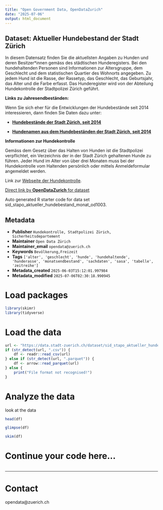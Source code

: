 ```yaml
---
title: "Open Government Data, OpenDataZurich"
date: "2025-07-06"
output: html_document
---
```


## Dataset: Aktueller Hundebestand der Stadt Zürich

In diesem Datensatz finden Sie die aktuellsten Angaben zu Hunden und deren Besitzer*innen gemäss des städtischen Hunderegisters.
Bei den hundehaltenden Personen sind Informationen zur Altersgruppe, dem Geschlecht und dem statistischen Quartier des Wohnorts angegeben. Zu jedem Hund ist die Rasse, der Rassetyp, das Geschlecht, das Geburtsjahr, das Alter und die Farbe erfasst. Das Hunderegister wird von der Abteilung Hundekontrolle der Stadtpolizei Zürich geführt.

**Links zu Jahresendbeständen:**

Wenn Sie sich eher für die Entwicklungen der Hundebestände seit 2014 interessieren, dann finden Sie Daten dazu unter:

- **[Hundebestände der Stadt Zürich, seit 2014](https://data.stadt-zuerich.ch/dataset/sid_stapo_hundebestand_od1001)**

- **[Hundenamen aus dem Hundebeständen der Stadt Zürich, seit 2014](https://data.stadt-zuerich.ch/dataset/sid_stapo_hundenamen_od1002)**

[]()

**Informationen zur Hundekontrolle**

Gemäss dem Gesetz über das Halten von Hunden ist die Stadtpolizei verpflichtet, ein Verzeichnis der in der Stadt Zürich gehaltenen Hunde zu führen. Jeder Hund im Alter von über drei Monaten muss bei der Hundekontrolle vom Haltenden persönlich oder mittels Anmeldeformular angemeldet werden.

Link zur [Webseite der Hundekontrolle](https://www.stadt-zuerich.ch/de/stadtleben/veranstaltungen-und-bewilligungen/hundekontrolle.html).


[]()



[Direct link by **OpenDataZurich** for dataset](https://data.stadt-zuerich.ch/dataset/sid_stapo_aktueller_hundebestand_monat_od1003)

Auto generated R starter code for data set sid_stapo_aktueller_hundebestand_monat_od1003.

## Metadata

- **Publisher** `Hundekontrolle, Stadtpolizei Zürich, Sicherheitsdepartement`
- **Maintainer** `Open Data Zürich`
- **Maintainer_email** `opendata@zuerich.ch`
- **Keywords** `Bevölk­erung,Freizeit`
- **Tags** `['alter', 'geschlecht', 'hunde', 'hundehaltende', 'hunderasse', 'monatsendbestand', 'sachdaten', 'sasa', 'tabelle', 'zeitreihe']`
- **Metadata_created** `2025-06-03T15:12:01.997984`
- **Metadata_modified** `2025-07-06T02:30:18.990945`


# Load packages

```r
library(skimr)
library(tidyverse)
```

# Load the data

```r
url <- "https://data.stadt-zuerich.ch/dataset/sid_stapo_aktueller_hundebestand_monat_od1003/download/KUL100OD1003.csv"
if (str_detect(url, ".csv")) {
    df <- readr::read_csv(url)
} else if (str_detect(url, ".parquet")) {
    df <- arrow::read_parquet(url)
} else {
    print("File format not recognised!")
}
```

# Analyze the data

look at the data
```r
head(df)
```

```r
glimpse(df)
```

```r
skim(df)
```

# Continue your code here...

```r

```

------------------------------------------------------------------------

# Contact

opendata@zuerich.ch
